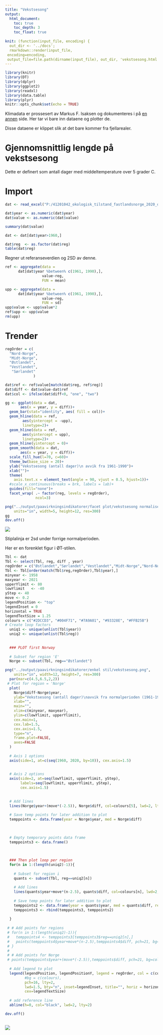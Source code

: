 ```yaml
---
title: "Vekstsesong"
output:
  html_document:
    toc: true
    toc_depth: 3
    toc_float: true
    
knit: (function(input_file, encoding) {
  out_dir <- '../docs';
  rmarkdown::render(input_file,
 encoding=encoding,
 output_file=file.path(dirname(input_file), out_dir, 'vekstsesong.html'))})
---
```


```r
library(knitr)
library(DT)
library(dplyr)
library(ggplot2)
library(readxl)
library(data.table)
library(plyr)
knitr::opts_chunk$set(echo = TRUE)
```


Klimadata er prossesert av Markus F. Isaksen og dokumenteres i på [en annen](klima-databehandling.html) side. Her tar vi bare inn dataene og plotter de.

Disse dataene er klippet slik at det bare kommer fra fjellarealer. 

# Gjennomsnittlig lengde på vekstsesong
Dette er definert som antall dager med middeltemperature over 5 grader C.


# Import
```r
dat <- read_excel("P:/41201042_okologisk_tilstand_fastlandsnorge_2020_dataanaly/fjell2021/data/Klima/Vekstsesong/growthSeason_med.xlsx")
```


```r
dat$year <- as.numeric(dat$year)
dat$value <- as.numeric(dat$value)

summary(dat$value)
```

```r
dat <- dat[dat$year>1960,]
```



```r
dat$reg  <- as.factor(dat$reg)
table(dat$reg)
```

Regner ut referanseverdien og 2SD av denne.
```r
ref <- aggregate(data = 
      dat[dat$year %between% c(1961, 1990),],
                 value~reg,
                 FUN = mean)

upp <- aggregate(data = 
      dat[dat$year %between% c(1961, 1990),],
                 value~reg,
                 FUN = sd)
upp$value <- upp$value*2
ref$upp <- upp$value
rm(upp)
```

# Trender

```r
regOrder = c(
  "Nord-Norge",
  "Midt-Norge",
  "Østlandet",
  "Vestlandet",
   "Sørlandet"
             )
```

```r
dat$ref <- ref$value[match(dat$reg, ref$reg)]
dat$diff <- dat$value-dat$ref
dat$col <- ifelse(dat$diff<0, "one", "two")
```


```r
gg <- ggplot(data = dat,
       aes(x = year, y = diff))+
  geom_bar(stat="identity", aes( fill = col))+
  geom_hline(data = ref,
        aes(yintercept = -upp),
        linetype=2)+
  geom_hline(data = ref,
        aes(yintercept = upp),
        linetype=2)+
  geom_hline(yintercept = 0)+
  geom_smooth(data = dat,
       aes(x = year, y = diff))+
  scale_fill_hue(l=70, c=60)+
  theme_bw(base_size = 20)+
  ylab("Vekstsesong (antall dager)\n avvik fra 1961-1990")+
  xlab("")+
  theme(
    axis.text.x = element_text(angle = 90, vjust = 0.5, hjust=1))+
  #scale_x_continuous(breaks = brk, labels = lab)+
  guides(fill="none")+
  facet_wrap( .~ factor(reg, levels = regOrder),
              ncol=3)
```

```r
png("../output/paavirkningsindikatorer/facet plot/vekstsesong normalisert tiddserie med barplot.png", 
    units="in", width=5, height=12, res=300)
gg
dev.off()
```
![](../output/paavirkningsindikatorer/facet plot/vekstsesong normalisert tiddserie med barplot.png)

Stiplalinja er 2sd under forrige normalperioden.

Her er en forenklet figur i ØT-stilen.

```r
Tbl <- dat
Tbl <- select(Tbl, reg, diff , year)
regOrder = c("Østlandet","Sørlandet","Vestlandet","Midt-Norge","Nord-Norge")
Tbl <- Tbl[order(match(Tbl$reg,regOrder),Tbl$year),]
minyear <- 1958
maxyear <- 2021
upperYlimit <- 80
lowYlimit   <- -40
yStep <- 40
move <- 0.2
legendPosition <- "top"
legendInset = 0
horizontal = TRUE
legendTextSize = 1.25
colours = c("#2DCCD3", "#004F71", "#7A9A01", "#93328E", "#FFB25B")
# Create loop factors
  uniq1 <- unique(unlist(Tbl$year))
  uniq2 <- unique(unlist(Tbl$reg))
  
  
  ### PLOT first Norway
  
  # Subset for region 'E'
  Norge <- subset(Tbl, reg=="Østlandet")

png("../output/paavirkningsindikatorer/enkel stil/vekstsesong.png", 
    units="in", width=12, height=7, res=300)  
  par(mar=c(4.5,6.5,2,2))
 # Plot for region = 'Norge'
  plot(
    Norge$diff~Norge$year, 
    ylab="Vekstsesong (antall dager)\navvik fra normalperioden (1961-1990)",
    xlab="",
    main="",
    xlim=c(minyear, maxyear),
    ylim=c(lowYlimit, upperYlimit),
    cex.main=1,
    cex.lab=1.5,
    cex.axis=1.5,
    type="n", 
    frame.plot=FALSE,
    axes=FALSE
  )
  
  # Axis 1 options
  axis(side=1, at=c(seq(1960, 2020, by=10)), cex.axis=1.5) 
  
  
  # Axis 2 options
  axis(side=2, at=seq(lowYlimit, upperYlimit, yStep), 
       labels=seq(lowYlimit, upperYlimit, yStep), 
       cex.axis=1.5)
  
  
  # Add lines
  lines(Norge$year+(move*(-2.5)), Norge$diff, col=colours[5], lwd=2, lty=1) 
  
  # Save temp points for later addition to plot
  temppoints <- data.frame(year = Norge$year, med = Norge$diff)
  
  
  
  # Empty temporary points data frame
  temppoints3 <- data.frame()
  
  
  
  ### Then plot loop per region
  for(n in 1:(length(uniq2)-1)){
    
    # Subset for region i
    quants <- subset(Tbl, reg==uniq2[n])
    
    # Add lines
    lines(quants$year+move*(n-2.5), quants$diff, col=colours[n], lwd=2, lty=1) 
    
    # Save temp points for later addition to plot
    temppoints2 <- data.frame(year = quants$year, med = quants$diff, reg = uniq2[n])
    temppoints3 <- rbind(temppoints3, temppoints2)
    
  }
  
 # # Add points for regions
 # for(n in 1:(length(uniq2)-1)){
 #   temppoints4 <- temppoints3[temppoints3$reg==uniq2[n],]
 #   points(temppoints4$year+move*(n-2.5),temppoints4$diff, pch=21, bg=colours[n], cex=1.5)
 # }
 # 
 # # Add points for Norge
 # points(temppoints$year+(move*(-2.5)),temppoints$diff, pch=21, bg=colours[5], cex=1.5)
  
  # Add legend to plot
  legend(legendPosition, legendPositionY, legend = regOrder, col = c(colours[5], colours[1:4]), 
         #bg = c(colours), 
         pch=16, lty=2,
         lwd=1.5, bty="n", inset=legendInset, title="", horiz = horizontal,
         cex=legendTextSize)
  
  # add reference line
  abline(h=0, col="black", lwd=2, lty=2)

dev.off()
  
```
![](../output/paavirkningsindikatorer/enkel stil/vekstsesong.png)

